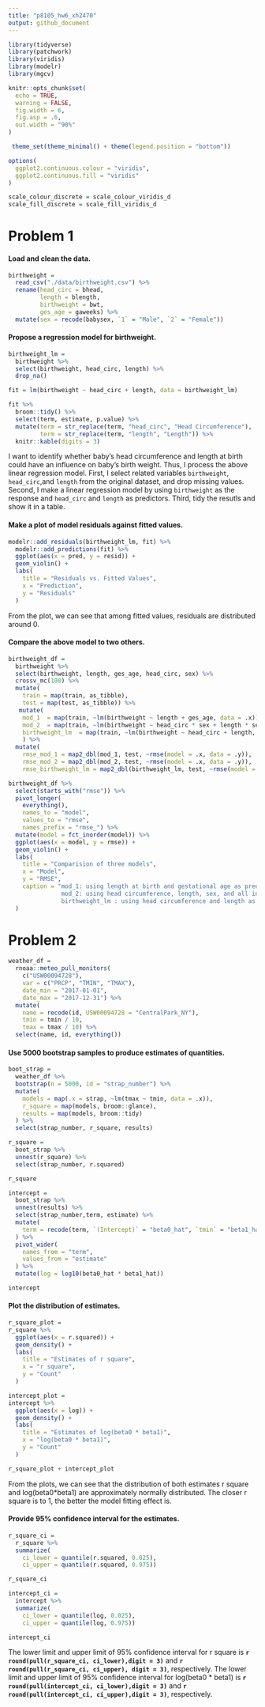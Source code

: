 ```yaml
---
title: "p8105_hw6_xh2470"
output: github_document
---
```


```r
library(tidyverse)
library(patchwork)
library(viridis)
library(modelr)
library(mgcv)

knitr::opts_chunk$set(
  echo = TRUE,
  warning = FALSE,
  fig.width = 6,
  fig.asp = .6,
  out.width = "90%"
)

 theme_set(theme_minimal() + theme(legend.position = "bottom"))

options(
  ggplot2.continuous.colour = "viridis",
  ggplot2.continuous.fill = "viridis"
)

scale_colour_discrete = scale_colour_viridis_d
scale_fill_discrete = scale_fill_viridis_d
```

# Problem 1

#### Load and clean the data.

```r
birthweight = 
  read_csv("./data/birthweight.csv") %>% 
  rename(head_circ = bhead,
         length = blength,
         birthweight = bwt,
         ges_age = gaweeks) %>% 
  mutate(sex = recode(babysex, `1` = "Male", `2` = "Female"))

```

#### Propose a regression model for birthweight.

```r
birthweight_lm = 
  birthweight %>%
  select(birthweight, head_circ, length) %>% 
  drop_na() 

fit = lm(birthweight ~ head_circ + length, data = birthweight_lm) 

fit %>% 
  broom::tidy() %>% 
  select(term, estimate, p.value) %>%
  mutate(term = str_replace(term, "head_circ", "Head Circumference"),
         term = str_replace(term, "length", "Length")) %>% 
  knitr::kable(digits = 3)
```

I want to identify whether baby's head circumference and length at birth could have an influence on baby's birth weight. Thus, I process the above linear regression model. First, I select related variables `birthweight`, `head_circ`,and `length` from the original dataset, and drop missing values. Second, I make a linear regression model by using `birthweight` as the response and `head_circ` and `length` as predictors. Third, tidy the resutls and show it in a table.

#### Make a plot of model residuals against fitted values.

```r
modelr::add_residuals(birthweight_lm, fit) %>%
  modelr::add_predictions(fit) %>% 
  ggplot(aes(x = pred, y = resid)) +
  geom_violin() +
  labs(
    title = "Residuals vs. Fitted Values",
    x = "Prediction",
    y = "Residuals"
  )
```

From the plot, we can see that among fitted values, residuals are distributed around 0.

#### Compare the above model to two others.

```r
birthweight_df =
  birthweight %>%
  select(birthweight, length, ges_age, head_circ, sex) %>% 
  crossv_mc(100) %>%
  mutate(
    train = map(train, as_tibble),
    test = map(test, as_tibble)) %>% 
   mutate(
    mod_1  = map(train, ~lm(birthweight ~ length + ges_age, data = .x)),
    mod_2  = map(train, ~lm(birthweight ~ head_circ * sex + length * sex, data = .x)),
    birthweight_lm  = map(train, ~lm(birthweight ~ head_circ + length, data = .x))
    ) %>% 
  mutate(
    rmse_mod_1 = map2_dbl(mod_1, test, ~rmse(model = .x, data = .y)),
    rmse_mod_2 = map2_dbl(mod_2, test, ~rmse(model = .x, data = .y)),
    rmse_birthweight_lm = map2_dbl(birthweight_lm, test, ~rmse(model = .x, data = .y)))

birthweight_df %>% 
  select(starts_with("rmse")) %>% 
  pivot_longer(
    everything(),
    names_to = "model", 
    values_to = "rmse",
    names_prefix = "rmse_") %>% 
  mutate(model = fct_inorder(model)) %>% 
  ggplot(aes(x = model, y = rmse)) + 
  geom_violin() + 
  labs(
    title = "Comparision of three models",
    x = "Model",
    y = "RMSE",
    caption = "mod_1: using length at birth and gestational age as predictors
               mod_2: using head circumference, length, sex, and all interactions as predictors
               birthweight_lm : using head circumference and length as predictors"
  )
```

# Problem 2

```r
weather_df = 
  rnoaa::meteo_pull_monitors(
    c("USW00094728"),
    var = c("PRCP", "TMIN", "TMAX"), 
    date_min = "2017-01-01",
    date_max = "2017-12-31") %>%
  mutate(
    name = recode(id, USW00094728 = "CentralPark_NY"),
    tmin = tmin / 10,
    tmax = tmax / 10) %>%
  select(name, id, everything())
```

#### Use 5000 bootstrap samples to produce estimates of quantities.

```r
boot_strap = 
  weather_df %>%
  bootstrap(n = 5000, id = "strap_number") %>% 
  mutate(
    models = map(.x = strap, ~lm(tmax ~ tmin, data = .x)),
    r_square = map(models, broom::glance),
    results = map(models, broom::tidy)
  ) %>% 
  select(strap_number, r_square, results) 

r_square = 
  boot_strap %>% 
  unnest(r_square) %>% 
  select(strap_number, r.squared)

r_square

intercept = 
  boot_strap %>% 
  unnest(results) %>%
  select(strap_number,term, estimate) %>% 
  mutate(
    term = recode(term, `(Intercept)` = "beta0_hat", `tmin` = "beta1_hat")
  ) %>% 
  pivot_wider(
    names_from = "term",
    values_from = "estimate"
  ) %>% 
  mutate(log = log10(beta0_hat * beta1_hat))

intercept
```

#### Plot the distribution of estimates.

```r
r_square_plot = 
r_square %>% 
  ggplot(aes(x = r.squared)) +
  geom_density() + 
  labs(
    title = "Estimates of r square",
    x = "r square",
    y = "Count"
  )

intercept_plot = 
intercept %>% 
  ggplot(aes(x = log)) +
  geom_density() + 
  labs(
    title = "Estimates of log(beta0 * beta1)",
    x = "log(beta0 * beta1)",
    y = "Count"
  )  

r_square_plot + intercept_plot

```

From the plots, we can see that the distribution of both estimates r square and log(beta0*beta1) are approximately normally distributed. The closer r square is to 1, the better the model fitting effect is. 

#### Provide 95% confidence interval for the estimates.

```r
r_square_ci = 
  r_square %>% 
  summarize(
    ci_lower = quantile(r.squared, 0.025), 
    ci_upper = quantile(r.squared, 0.975))  

r_square_ci

intercept_ci = 
  intercept %>% 
  summarize(
    ci_lower = quantile(log, 0.025), 
    ci_upper = quantile(log, 0.975))  

intercept_ci

```

The lower limit and upper limit of 95% confidence interval for r square is **`r round(pull(r_square_ci, ci_lower),digit = 3)`** and **`r round(pull(r_square_ci, ci_upper), digit = 3)`**, respectively. The lower limit and upper limit of 95% confidence interval for log(beta0 * beta1) is **`r round(pull(intercept_ci, ci_lower),digit = 3)`** and **`r round(pull(intercept_ci, ci_upper),digit = 3)`**, respectively. 
